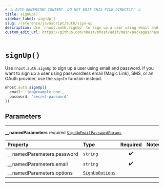 ```yaml
---
# ⚠️ AUTO-GENERATED CONTENT. DO NOT EDIT THIS FILE DIRECTLY! ⚠️
title: signUp()
sidebar_label: signUp()
slug: /reference/javascript/auth/sign-up
description: Use `nhost.auth.signUp` to sign up a user using email and password. If you want to sign up a user using passwordless email (Magic Link), SMS, or an OAuth provider, use the `signIn` function instead.
custom_edit_url: https://github.com/nhost/nhost/edit/main/packages/hasura-auth-js/src/hasura-auth-client.ts#L102
---
```


# `signUp()`

Use `nhost.auth.signUp` to sign up a user using email and password. If you want to sign up a user using passwordless email (Magic Link), SMS, or an OAuth provider, use the `signIn` function instead.

```ts
nhost.auth.signUp({
  email: 'joe@example.com',
  password: 'secret-password'
})
```

## Parameters

---

**<span className="parameter-name">\_\_namedParameters</span>** <span className="optional-status">required</span> [`SignUpEmailPasswordParams`](/reference/docgen/javascript/auth/types/sign-up-email-password-params)

| Property                                                                                                 | Type                                                                       | Required | Notes |
| :------------------------------------------------------------------------------------------------------- | :------------------------------------------------------------------------- | :------: | :---- |
| <span className="parameter-name"><span className="light-grey">\_\_namedParameters.</span>password</span> | `string`                                                                   |    ✔️    |       |
| <span className="parameter-name"><span className="light-grey">\_\_namedParameters.</span>email</span>    | `string`                                                                   |    ✔️    |       |
| <span className="parameter-name"><span className="light-grey">\_\_namedParameters.</span>options</span>  | [`SignUpOptions`](/reference/docgen/javascript/auth/types/sign-up-options) |          |       |

---
